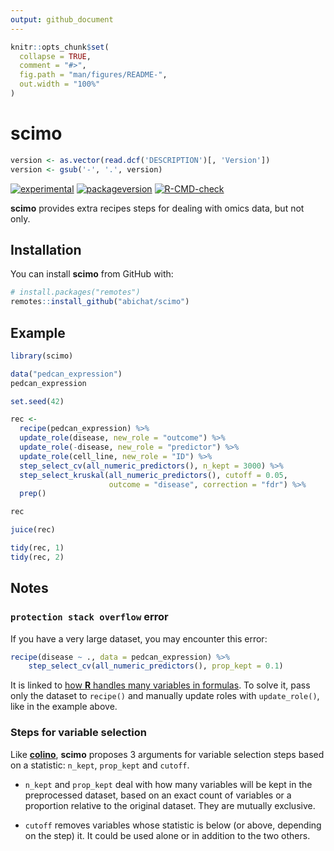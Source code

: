```yaml
---
output: github_document
---
```


<!-- README.md is generated from README.Rmd. Please edit that file -->

```r
knitr::opts_chunk$set(
  collapse = TRUE,
  comment = "#>",
  fig.path = "man/figures/README-",
  out.width = "100%"
)
```

# scimo

```r
version <- as.vector(read.dcf('DESCRIPTION')[, 'Version'])
version <- gsub('-', '.', version)
```

<!-- badges: start -->
[![experimental](https://img.shields.io/badge/lifecycle-experimental-orange.svg)](https://lifecycle.r-lib.org/articles/stages.html#experimental)
[![packageversion](https://img.shields.io/badge/version-`r version`-orange.svg)](commits/master)
[![R-CMD-check](https://github.com/abichat/scimo/actions/workflows/R-CMD-check.yaml/badge.svg)](https://github.com/abichat/scimo/actions/workflows/R-CMD-check.yaml)
<!-- badges: end -->

**scimo** provides extra recipes steps for dealing with omics data, but not only.


## Installation

You can install **scimo** from GitHub with:

``` r
# install.packages("remotes")
remotes::install_github("abichat/scimo")
```

## Example

```r
library(scimo)

data("pedcan_expression")
pedcan_expression
```

```r
set.seed(42)
```

```r
rec <-
  recipe(pedcan_expression) %>% 
  update_role(disease, new_role = "outcome") %>% 
  update_role(-disease, new_role = "predictor") %>% 
  update_role(cell_line, new_role = "ID") %>% 
  step_select_cv(all_numeric_predictors(), n_kept = 3000) %>% 
  step_select_kruskal(all_numeric_predictors(), cutoff = 0.05,
                      outcome = "disease", correction = "fdr") %>% 
  prep()

rec

juice(rec)

tidy(rec, 1)
tidy(rec, 2)
```


## Notes

### `protection stack overflow` error

If you have a very large dataset, you may encounter this error: 

```r
recipe(disease ~ ., data = pedcan_expression) %>% 
    step_select_cv(all_numeric_predictors(), prop_kept = 0.1) 
```

It is linked to [how **R** handles many variables in formulas](https://github.com/tidymodels/recipes/issues/467). To solve it, pass only the dataset to `recipe()` and manually update roles with `update_role()`, like in the example above.


### Steps for variable selection

Like [**colino**](https://github.com/stevenpawley/colino), **scimo** proposes 3 arguments for variable selection steps based on a statistic: `n_kept`, `prop_kept` and `cutoff`.

* `n_kept` and `prop_kept` deal with how many variables will be kept in the preprocessed dataset, based on an exact count of variables or a proportion relative to the original dataset. They are mutually exclusive.

* `cutoff` removes variables whose statistic is below (or above, depending on the step) it. It could be used alone or in addition to the two others. 



